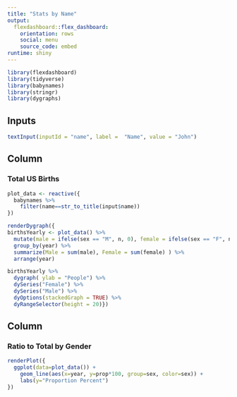 ```yaml
---
title: "Stats by Name"
output: 
  flexdashboard::flex_dashboard:
    orientation: rows
    social: menu
    source_code: embed
runtime: shiny
---
```



```r
library(flexdashboard)
library(tidyverse)
library(babynames)
library(stringr)
library(dygraphs)
```

Inputs {.sidebar}
-----------------------------------------------------------------------
```r
textInput(inputId = "name", label =  "Name", value = "John")
```

Column {data-width=650}
-----------------------------------------------------------------------

### Total US Births



```r
plot_data <- reactive({
  babynames %>%
    filter(name==str_to_title(input$name))
})

renderDygraph({
birthsYearly <- plot_data() %>%
  mutate(male = ifelse(sex == "M", n, 0), female = ifelse(sex == "F", n, 0)) %>%
  group_by(year) %>%
  summarize(Male = sum(male), Female = sum(female) ) %>%
  arrange(year) 

birthsYearly %>%
  dygraph( ylab = "People") %>%
  dySeries("Female") %>%
  dySeries("Male") %>%
  dyOptions(stackedGraph = TRUE) %>%
  dyRangeSelector(height = 20)})
```

Column {data-width=350}
-----------------------------------------------------------------------

### Ratio to Total by Gender

```r
renderPlot({
  ggplot(data=plot_data()) +
    geom_line(aes(x=year, y=prop*100, group=sex, color=sex)) +
    labs(y="Proportion Percent")
})
```



